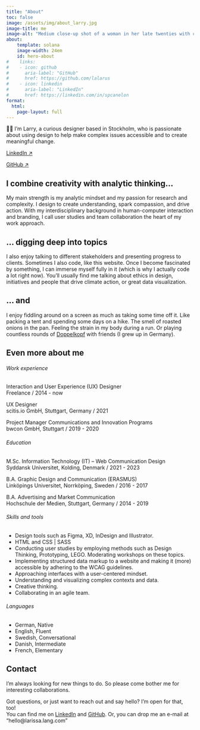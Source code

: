 ```yaml
---
title: "About"
toc: false
image: /assets/img/about_larry.jpg
image-title: me
image-alt: "Medium close-up shot of a woman in her late twenties with curly hair and a headband, looking into the lens and smiling"
about:
    template: solana
    image-width: 24em
    id: hero-about
#    links:
#    - icon: github
#      aria-label: "GitHub"
#      href: https://github.com/lalarus
#    - icon: linkedin
#      aria-label: "LinkedIn"
#      href: https://linkedin.com/in/spcanelon
format:
  html: 
    page-layout: full
---
```

<!--::: {.hero .hero-about}
# About me
<br>
<br>
<br>
<br>


:::-->

::: {#hero-about .text-large}
👋🏻 I’m Larry, a curious designer based in Stockholm, who is passionate about using design to help make complex issues accessible and to create meaningful change. 
<!-- who is passionate about using her creativity and analytic mindset to help make complex issues (and research) acessible and to create positive social and sustainable change. -->
<!-- who recently finished her Master thesis on deceptive design patterns. -->

::: {.button-about}
[LinkedIn &#x2197;](https://www.linkedin.com/in/larissalang/){.btn .btn-outline-primary .btn-lg .btn role="button"}

[GitHub &#x2197;](https://github.com/lalarus){.btn .btn-outline-primary .btn-lg .btn role="button"}
:::
:::


:::: {.grid #text-about-1}
::: {.g-col-12 .g-col-md-7}
## I combine creativity with analytic thinking... 
My main strength is my analytic mindset and my passion for research and complexity. I design to create understanding, spark compassion, and drive action. With my interdisciplinary background in human-computer interaction and branding, I call user studies and team collaboration the heart of my work approach. 
:::

::: { .g-col-12 .g-col-md-7 .g-start-md-6 style="grid-row: 2"}
## ... digging deep into topics 
I also enjoy talking to different stakeholders and presenting progress to clients. Sometimes I also code, like this website. Once I become fascinated by something, I can immerse myself fully in it (which is why I actually code a lot right now). You’ll usually find me talking about ethics in design, initiatives and people that drive climate action, or great data visualization.
:::

::: {.g-col-12 .g-col-md-7 .g-start-md-2 style="grid-row: 3"}
## ... and 
I enjoy fiddling around on a screen as much as taking some time off it. Like packing a tent and spending some days on a hike. The smell of roasted onions in the pan. Feeling the strain in my body during a run. Or playing countless rounds of [Doppelkopf](https://en.wikipedia.org/wiki/Doppelkopf) with friends (I grew up in Germany).
:::
::::

<!--
### Who am I? 
### What do I specialize in?
### What is my main strength?

- i have a passion for research and complexity
- analytic mindset
- thrive in a team
- creativity 
- curiosity 
- teamplayer 

- fiddling around with this website
- baking bread
- playing volleyball
- going hiking

link zu blogbeitrag about values 
Check out what I wrote about this [on my blog &#x2197;](blog/index.qmd)

- I like hot water bottles
- I am crazy about Acanthis

-->


## Even more about me {#text-about-2}

:::: {.grid #workedu}
::: {.g-col-6 .g-col-sm-6 #work-experience}
###### Work experience  
Interaction and User Experience (UX) Designer <br>
[Freelance / 2014 - now]{.lighter}

UX Designer <br>
[scitis.io GmbH, Stuttgart, Germany / 2021]{.lighter}

Project Manager Communications and Innovation Programs <br>
[bwcon GmbH, Stuttgart / 2019 - 2020]{.lighter}
:::

::: {.g-col-12 .g-col-sm-6 #education}
###### Education
M.Sc. Information Technology (IT) – Web Communication Design <br>
[Syddansk Universitet, Kolding, Denmark / 2021 - 2023]{.lighter}

B.A. Graphic Design and Communication (ERASMUS) <br>
[Linköpings Universitet, Norrköping, Sweden / 2016 - 2017]{.lighter}

B.A. Advertising and Market Communication <br>
[Hochschule der Medien, Stuttgart, Germany / 2014 - 2019]{.lighter}
:::
::::

:::: {.grid #skillslang}
::: {.g-col-12 .g-col-sm-6 #interests}
###### Skills and tools
- Design tools such as Figma, XD, InDesign and Illustrator. <br>
- HTML and CSS | SASS <br>
- Conducting user studies by employing methods such as Design Thinking, Prototyping, LEGO. Moderating workshops on these topics. <br>
- Implementing structured data markup to a website and making it (more) accessible by adhering to the WCAG guidelines. <br>
- Approaching interfaces with a user-centered mindset. <br>
- Understanding and visualizing complex contexts and data. <br>
- Creative thinking. <br>
- Collaborating in an agile team. <br>
:::


::: {.g-col-12 .g-col-sm-6 #languages}
###### Languages
- German, [Native]{.lighter} <br>
- English, [Fluent]{.lighter} <br>
- Swedish, [Conversational]{.lighter} <br>
- Danish, [Intermediate]{.lighter} <br>
- French, [Elementary]{.lighter} <br>
:::

::::



:::: {#about-contact}
## Contact <iconify-icon icon="fa-solid:certificate" id="contact-certificate" width="0.75em"></iconify-icon>
I’m always looking for new things to do. So please come bother me for interesting collaborations.

Got questions, or just want to reach out and say hello? I'm open for that, too! <br>
You can find me on <iconify-icon icon="ph:linkedin-logo-light" id="contact-linkedin" width="1.6em"></iconify-icon> [LinkedIn](https://www.linkedin.com/in/larissalang/) and <iconify-icon icon="ph:github-logo-light" id="contact-github" width="1.4em"></iconify-icon> [GitHub](https://github.com/lalarus).
Or, you can drop me an e-mail at "hello@larissa.lang.com"
::::

<!-- adds a whitespace of 50px in the bottom of the page
so the 'back to top' button won't cover up any content -->
:::: {.filler}
::::



